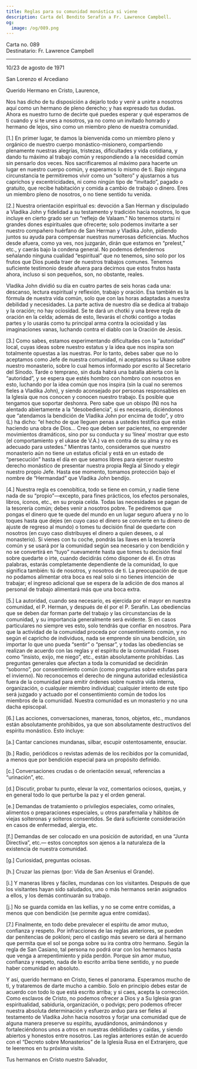 ```yaml
---
title: Reglas para su comunidad monástica si viene
description: Carta del Bendito Serafín a Fr. Lawrence Campbell.
og:
  image: /og/089.png
---
```


<div style={{textAlign:'right', fontFamily:'monospace'}}>Carta no. 089</div>
<div style={{textAlign:'left', fontFamily:'monospace'}}>Destinatario: Fr. Lawrence Campbell</div>

---

10/23 de agosto de 1971

San Lorenzo el Arcediano

Querido Hermano en Cristo, Laurence,

Nos has dicho de tu disposición a dejarlo todo y venir a unirte a nosotros aquí como un hermano de pleno derecho; y has expresado tus dudas. Ahora es nuestro turno de decirte qué puedes esperar y qué esperamos de ti cuando y si te unes a nosotros, ya no como un invitado honrado y hermano de lejos, sino como un miembro pleno de nuestra comunidad.

[1.] En primer lugar, te damos la bienvenida como un miembro pleno y orgánico de nuestro cuerpo monástico-misionero, compartiendo plenamente nuestras alegrías, tristezas, dificultades y vida cotidiana, y dando tu máximo al trabajo común y respondiendo a la necesidad común sin pensarlo dos veces. Nos sacrificaremos al máximo para hacerte un lugar en nuestro cuerpo común, y esperamos lo mismo de ti. Bajo ninguna circunstancia te permitiremos vivir como un “soltero” y ajustarnos a tus caprichos y excentricidades, ni como ningún tipo de “invitado”, pagado o gratuito, que recibe habitación y comida a cambio de trabajo o dinero. Eres un miembro pleno de nosotros, o no tiene sentido tu venida.

[2.] Nuestra orientación espiritual es: devoción a San Herman y discipulado a Vladika John y fidelidad a su testamento y tradición hacia nosotros, lo que incluye en cierto grado ser un “reflejo de Valaam.” No tenemos startsi ni grandes dones espirituales que ofrecerte; solo podemos invitarte a ser nuestro compañero huérfano de San Herman y Vladika John, pidiendo juntos su ayuda para compensar nuestras numerosas deficiencias. Muchos desde afuera, como ya ves, nos juzgarán, dirán que estamos en “prelest,” etc., y caerás bajo la condena general. No podemos defendernos señalando ninguna cualidad “espiritual” que no tenemos, sino solo por los frutos que Dios pueda traer de nuestros trabajos comunes. Tenemos suficiente testimonio desde afuera para decirnos que estos frutos hasta ahora, incluso si son pequeños, son, no obstante, reales.

Vladika John dividió su día en cuatro partes de seis horas cada una: descanso, lectura espiritual y reflexión, trabajo y oración. Esa también es la fórmula de nuestra vida común, solo que con las horas adaptadas a nuestra debilidad y necesidades. La parte activa de nuestro día se dedica al trabajo y la oración; no hay ociosidad. Se te dará un chotki y una breve regla de oración en la celda; además de esto, llevarás el chotki contigo a todas partes y lo usarás como tu principal arma contra la ociosidad y las imaginaciones vanas, luchando contra el diablo con la Oración de Jesús.

[3.] Como sabes, estamos experimentando dificultades con la “autoridad” local, cuyas ideas sobre nuestro estatus y la idea que nos inspira son totalmente opuestas a las nuestras. Por lo tanto, debes saber que no lo aceptamos como Jefe de nuestra comunidad, ni aceptamos su Ukase sobre nuestro monasterio, sobre lo cual hemos informado por escrito al Secretario del Sínodo. Tarde o temprano, sin duda habrá una batalla abierta con la “autoridad”, y se espera que estés hombro con hombro con nosotros en esto, luchando por la idea común que nos inspira (sin la cual no seremos fieles a Vladika John), y siendo aconsejado por personas responsables en la Iglesia que nos conocen y conocen nuestro trabajo. Es posible que tengamos que soportar deshonra. Pero sabe que un obispo (N) nos ha alentado abiertamente a la “desobediencia”, si es necesario, diciéndonos que “atendamos la bendición de Vladika John por encima de todo”, y otro (L) ha dicho: “el hecho de que lleguen penas a ustedes testifica que están haciendo una obra de Dios… Creo que deben ser pacientes, no emprender movimientos dramáticos, sino por su conducta y su ‘línea’ mostrar que esto (el comportamiento y el ukase de V.A.) va en contra de su alma y no es adecuado para ustedes.” Mientras tanto, consideramos que nuestro monasterio aún no tiene un estatus oficial y está en un estado de “persecución” hasta el día en que seamos libres para ejercer nuestro derecho monástico de presentar nuestra propia Regla al Sínodo y elegir nuestro propio Jefe. Hasta ese momento, tomamos protección bajo el nombre de “Hermandad” que Vladika John bendijo.

[4.] Nuestra regla es coenobítica, todo se tiene en común, y nadie tiene nada de su “propio”—excepto, para fines prácticos, los efectos personales, libros, íconos, etc., en su propia celda. Todas las necesidades se pagan de la tesorería común; debes venir a nosotros pobre. Te pediremos que pongas el dinero que te quede del mundo en un lugar seguro afuera y no lo toques hasta que dejes (en cuyo caso el dinero se convierte en tu dinero de ajuste de regreso al mundo) o tomes tu decisión final de quedarte con nosotros (en cuyo caso distribuyes el dinero a quien desees, o al monasterio). Si vienes con tu coche, pondrás las llaves en la tesorería común y se usará por la comunidad según sea necesario y con bendición y no se convertirá en “tuyo” nuevamente hasta que tomes tu decisión final sobre quedarte o irte, cuando decidirás cómo disponer de él. En otras palabras, estarás completamente dependiente de la comunidad, lo que significa también: tú de nosotros, y nosotros de ti. La preocupación de que no podamos alimentar otra boca es real solo si no tienes intención de trabajar; el ingreso adicional que se espera de la adición de dos manos al personal de trabajo alimentará más que una boca extra.

[5.] La autoridad, cuando sea necesario, es ejercida por el mayor en nuestra comunidad, el P. Herman, y después de él por el P. Serafín. Las obediencias que se deben dar forman parte del trabajo y las circunstancias de la comunidad, y su importancia generalmente será evidente. Si en casos particulares no siempre ves esto, solo tendrás que confiar en nosotros. Para que la actividad de la comunidad proceda por consentimiento común, y no según el capricho de individuos, nada se emprende sin una bendición, sin importar lo que uno pueda “sentir” o “pensar”, y todas las obediencias se realizan de acuerdo con las reglas y el espíritu de la comunidad. Frases como “insisto, exijo, me niego”, etc., están absolutamente prohibidas. Las preguntas generales que afectan a toda la comunidad se decidirán “soborno”, por consentimiento común (como preguntas sobre estufas para el invierno). No reconocemos el derecho de ninguna autoridad eclesiástica fuera de la comunidad para emitir órdenes sobre nuestra vida interna, organización, o cualquier miembro individual; cualquier intento de este tipo será juzgado y actuado por el consentimiento común de todos los miembros de la comunidad. Nuestra comunidad es un monasterio y no una dacha episcopal.

[6.] Las acciones, conversaciones, maneras, tonos, objetos, etc., mundanos están absolutamente prohibidos, ya que son absolutamente destructivos del espíritu monástico. Esto incluye:

[a.] Cantar canciones mundanas, silbar, escupir ostentosamente, ensuciar.

[b.] Radio, periódicos o revistas además de los recibidos por la comunidad, a menos que por bendición especial para un propósito definido.

[c.] Conversaciones crudas o de orientación sexual, referencias a “urinación”, etc.

[d.] Discutir, probar tu punto, elevar la voz, comentarios ociosos, quejas, y en general todo lo que perturbe la paz y el orden general.

[e.] Demandas de tratamiento o privilegios especiales, como orinales, alimentos o preparaciones especiales, u otros parafernalia y hábitos de viejas solteronas y solteros consentidos. Se dará suficiente consideración en casos de enfermedad, alergia, etc.

[f.] Demandas de ser colocado en una posición de autoridad, en una “Junta Directiva”, etc.— estos conceptos son ajenos a la naturaleza de la existencia de nuestra comunidad.

[g.] Curiosidad, preguntas ociosas.

[h.] Cruzar las piernas (por: Vida de San Arsenius el Grande).

[i.] Y maneras libres y fáciles, mundanas con los visitantes. Después de que los visitantes hayan sido saludados, uno o más hermanos serán asignados a ellos, y los demás continuarán su trabajo.

[j.] No se guarda comida en las kellias, y no se come entre comidas, a menos que con bendición (se permite agua entre comidas).

[7.] Finalmente, en todo debe prevalecer el espíritu de amor mutuo, confianza y respeto. Por infracciones de las reglas anteriores, se pueden dar penitencias de pokloni; pero el castigo más severo se dará al hermano que permita que el sol se ponga sobre su ira contra otro hermano. Según la regla de San Casiano, tal persona no podrá orar con los hermanos hasta que venga a arrepentimiento y pida perdón. Porque sin amor mutuo, confianza y respeto, nada de lo escrito arriba tiene sentido, y no puede haber comunidad en absoluto.

Y así, querido hermano en Cristo, tienes el panorama. Esperamos mucho de ti, y trataremos de darte mucho a cambio. Solo en principio debes estar de acuerdo con todo lo que está escrito arriba; y si caes, acepta la corrección. Como esclavos de Cristo, no podemos ofrecer a Dios y a Su Iglesia gran espiritualidad, sabiduría, organización, o podvigs; pero podemos ofrecer nuestra absoluta determinación y esfuerzo arduo para ser fieles al testamento de Vladika John hacia nosotros y forjar una comunidad que de alguna manera preserve su espíritu, ayudándonos, animándonos y fortaleciéndonos unos a otros en nuestras debilidades y caídas, y siendo abiertos y honestos entre nosotros. Las reglas anteriores están de acuerdo con el “Decreto sobre Monasterios” de la Iglesia Rusa en el Extranjero, que te leeremos en tu próxima visita.

Tus hermanos en Cristo nuestro Salvador,
